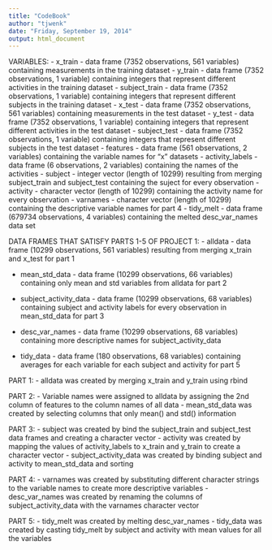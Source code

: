 ```yaml
---
title: "CodeBook"
author: "tjwenk"
date: "Friday, September 19, 2014"
output: html_document
---
```


VARIABLES:
- x_train - data frame (7352 observations, 561 variables) containing measurements in the training dataset
- y_train - data frame (7352 observations, 1 variable) containing integers that represent different activities in the training dataset
- subject_train - data frame (7352 observations, 1 variable) containing integers that represent different subjects in the training dataset
- x_test - data frame (7352 observations, 561 variables) containing measurements in the test dataset
- y_test - data frame (7352 observations, 1 variable) containing integers that represent different activities in the test dataset
- subject_test - data frame (7352 observations, 1 variable) containing integers that represent different subjects in the test dataset
- features - data frame (561 observations, 2 variables) containing the variable names for "x" datasets
- activity_labels - data frame (6 observations, 2 variables) containing the names of the activities
- subject - integer vector (length of 10299) resulting from merging subject_train and subject_test containing the suject for every observation
- activity - character vector (length of 10299) containing the activity name for every observation
- varnames - character vector (length of 10299) containing the descriptive variable names for part 4
- tidy_melt - data frame (679734 observations, 4 variables) containing the melted desc_var_names data set


DATA FRAMES THAT SATISFY PARTS 1-5 OF PROJECT 1:
- alldata - data frame (10299 observations, 561 variables) resulting from merging x_train and x_test for part 1

- mean_std_data - data frame (10299 observations, 66 variables) containing only mean and std variables from alldata for part 2

- subject_activity_data - data frame (10299 observations, 68 variables) containing subject and activity labels for every observation in mean_std_data for part 3

- desc_var_names - data frame (10299 observations, 68 variables) containing more descriptive names for subject_activity_data

- tidy_data - data frame (180 observations, 68 variables) containing averages for each variable for each subject and activity for part 5

PART 1:
- alldata was created by merging x_train and y_train using rbind

PART 2:
- Variable names were assigned to alldata by assigning the 2nd column of features to the column names of all data
- mean_std_data was created by selecting columns that only mean() and std() information

PART 3:
- subject was created by bind the subject_train and subject_test data frames and creating a character vector
- activity was created by mapping the values of activity_labels to x_train and y_train to create a character vector
- subject_activity_data was created by binding subject and activity to mean_std_data and sorting

PART 4:
- varnames was created by substituting different character strings to the variable names to create more descriptive variables
- desc_var_names was created by renaming the columns of subject_activity_data with the varnames character vector

PART 5:
- tidy_melt was created by melting desc_var_names
- tidy_data was created by casting tidy_melt by subject and activity with mean values for all the variables